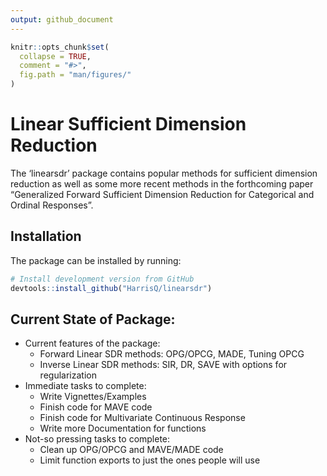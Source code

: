 ```yaml
---
output: github_document
---
```


<!-- README.md is generated from README.Rmd. Please edit that file -->

```r
knitr::opts_chunk$set(
  collapse = TRUE,
  comment = "#>",
  fig.path = "man/figures/"
)
```

# Linear Sufficient Dimension Reduction

<!-- # pkgdown <img src="man/figures/logo.png" align="right" alt="" width="120" /> -->

The 'linearsdr' package contains popular methods for sufficient dimension reduction as well as some more recent methods in the forthcoming paper "Generalized Forward Sufficient Dimension Reduction for Categorical and Ordinal Responses".


## Installation

The package can be installed by running:

<!-- ::: .pkgdown-devel -->
```r
# Install development version from GitHub
devtools::install_github("HarrisQ/linearsdr")
```
<!-- ::: -->


Current State of Package:
----

* Current features of the package:
    + Forward Linear SDR methods: OPG/OPCG, MADE, Tuning OPCG  
    + Inverse Linear SDR methods: SIR, DR, SAVE with options for
      regularization
* Immediate tasks to complete:
    + Write Vignettes/Examples  
    + Finish code for MAVE code
    + Finish code for Multivariate Continuous Response  
    + Write more Documentation for functions

* Not-so pressing tasks to complete:
    + Clean up OPG/OPCG and MAVE/MADE code  
    + Limit function exports to just the ones people will use  
    <!-- + Clean Regularized OPG/OPCG (RADE) Code   -->





